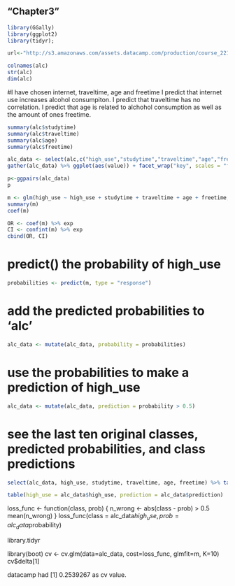 
## "Chapter3"

```r
library(GGally)
library(ggplot2)
library(tidyr); 
```

```r
url<-"http://s3.amazonaws.com/assets.datacamp.com/production/course_2218/datasets/alc.txt"
```

```r
colnames(alc)
str(alc)
dim(alc)
```

#I have chosen internet, traveltime, age and freetime I predict that internet use increases alcohol consumpiton. I predict that traveltime has no correlation. I predict that age is related to alchohol consumption as well as the amount of ones freetime.

```r
summary(alc$studytime)
summary(alc$traveltime)
summary(alc$age)
summary(alc$freetime)
```


```r
alc_data <- select(alc,c("high_use","studytime","traveltime","age","freetime"))
gather(alc_data) %>% ggplot(aes(value)) + facet_wrap("key", scales = "free") + geom_bar()
```

```r
p<-ggpairs(alc_data)
p
```


```r
m <- glm(high_use ~ high_use + studytime + traveltime + age + freetime, data = alc_data, family = "binomial")
summary(m)
coef(m)
```


```r
OR <- coef(m) %>% exp
CI <- confint(m) %>% exp
cbind(OR, CI)
```

# predict() the probability of high_use
```r
probabilities <- predict(m, type = "response")
```

# add the predicted probabilities to 'alc'
```r
alc_data <- mutate(alc_data, probability = probabilities)
```

# use the probabilities to make a prediction of high_use
```r
alc_data <- mutate(alc_data, prediction = probability > 0.5)
```

# see the last ten original classes, predicted probabilities, and class predictions
```r
select(alc_data, high_use, studytime, traveltime, age, freetime) %>% tail(10)
```

```r
table(high_use = alc_data$high_use, prediction = alc_data$prediction)
```

loss_func <- function(class, prob) {
  n_wrong <- abs(class - prob) > 0.5
  mean(n_wrong)
}
loss_func(class = alc_data$high_use, prob = alc_data$probability)

library.tidyr

library(boot)
cv <- cv.glm(data=alc_data, cost=loss_func, glmfit=m, K=10)
cv$delta[1]

datacamp had [1] 0.2539267 as cv value.
